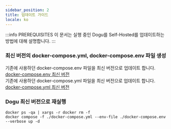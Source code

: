 ```yaml
---
sidebar_position: 2
title: 업데이트 가이드
locale: ko
---
```


:::info PREREQUISITES
이 문서는 실행 중인 Dogu를 Self-Hosted를 업데이트하는 방법에 대해 설명합니다.
:::

### 최신 버전의 docker-compose.yml, docker-compose.env 파일 생성

기존에 사용하던 docker-compose.env 파일을 최신 버전으로 업데이트 합니다. [docker-compose.env 최신 버전](https://github.com/dogu-team/dogu/blob/main/docker-compose.env)  
기존에 사용하던 docker-compose.yml 파일을 최신 버전으로 업데이트 합니다. [docker-compose.yml 최신 버전](https://github.com/dogu-team/dogu/blob/main/docker-compose.yml)

### Dogu 최신 버전으로 재실행

```
docker ps -qa | xargs -r docker rm -f
docker compose -f ./docker-compose.yml --env-file ./docker-compose.env --verbose up -d
```

